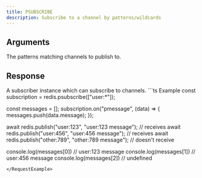 ```yaml
---
title: PSUBSCRIBE
description: Subscribe to a channel by patterns/wildcards
---
```



## Arguments

<ParamField body="patterns" type="string | string[]" required>
The patterns matching channels to publish to.
</ParamField>

## Response

<ResponseField type="Subscriber" required>
  A subscriber instance which can subscribe to channels.
</ResponseField>

<RequestExample>
```ts Example
const subscription = redis.psubscribe(["user:*"]);

const messages = [];
subscription.on("pmessage", (data) => {
  messages.push(data.message);
});

await redis.publish("user:123", "user:123 message"); // receives
await redis.publish("user:456", "user:456 message"); // receives
await redis.publish("other:789", "other:789 message"); // doesn't receive

console.log(messages[0]) // user:123 message
console.log(messages[1]) // user:456 message
console.log(messages[2]) // undefined
```
</RequestExample>
